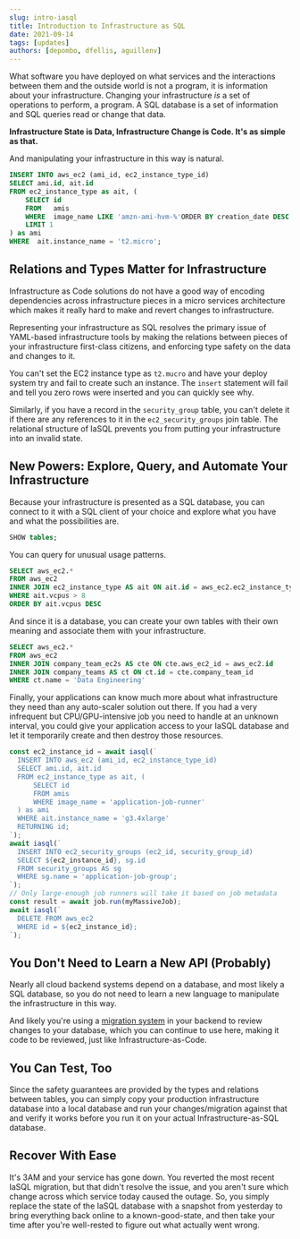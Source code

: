 ```yaml
---
slug: intro-iasql
title: Introduction to Infrastructure as SQL
date: 2021-09-14
tags: [updates]
authors: [depombo, dfellis, aguillenv]
---
```


What software you have deployed on what services and the interactions between them and the outside world is not a program, it is information about your infrastructure. Changing your infrastructure *is* a set of operations to perform, a program. A SQL database is a set of information and SQL queries read or change that data.

**Infrastructure State is Data, Infrastructure Change is Code. It's as simple as that.**

And manipulating your infrastructure in this way is natural.

```sql
INSERT INTO aws_ec2 (ami_id, ec2_instance_type_id)
SELECT ami.id, ait.id
FROM ec2_instance_type as ait, (
    SELECT id
    FROM   amis
    WHERE  image_name LIKE 'amzn-ami-hvm-%'ORDER BY creation_date DESC
    LIMIT 1
) as ami
WHERE  ait.instance_name = 't2.micro';
```

## **Relations and Types Matter for Infrastructure**

Infrastructure as Code solutions do not have a good way of encoding dependencies across infrastructure pieces in a micro services architecture which makes it really hard to make and revert changes to infrastructure.

Representing your infrastructure as SQL resolves the primary issue of YAML-based infrastructure tools by making the relations between pieces of your infrastructure first-class citizens, and enforcing type safety on the data and changes to it.

You can't set the EC2 instance type as `t2.mucro` and have your deploy system try and fail to create such an instance. The `insert` statement will fail and tell you zero rows were inserted and you can quickly see why.

Similarly, if you have a record in the `security_group` table, you can't delete it if there are any references to it in the `ec2_security_groups` join table. The relational structure of IaSQL prevents you from putting your infrastructure into an invalid state.

## **New Powers: Explore, Query, and Automate Your Infrastructure**

Because your infrastructure is presented as a SQL database, you can connect to it with a SQL client of your choice and explore what you have and what the possibilities are.

```sql
SHOW tables;
```

You can query for unusual usage patterns.

```sql
SELECT aws_ec2.*
FROM aws_ec2
INNER JOIN ec2_instance_type AS ait ON ait.id = aws_ec2.ec2_instance_type_id
WHERE ait.vcpus > 8
ORDER BY ait.vcpus DESC
```

And since it is a database, you can create your own tables with their own meaning and associate them with your infrastructure.

```sql
SELECT aws_ec2.*
FROM aws_ec2
INNER JOIN company_team_ec2s AS cte ON cte.aws_ec2_id = aws_ec2.id
INNER JOIN company_teams AS ct ON ct.id = cte.company_team_id
WHERE ct.name = 'Data Engineering'
```

Finally, your applications can know much more about what infrastructure they need than any auto-scaler solution out there. If you had a very infrequent but CPU/GPU-intensive job you need to handle at an unknown interval, you could give your application access to your IaSQL database and let it temporarily create and then destroy those resources.

```jsx
const ec2_instance_id = await iasql(`
  INSERT INTO aws_ec2 (ami_id, ec2_instance_type_id)
  SELECT ami.id, ait.id
  FROM ec2_instance_type as ait, (
      SELECT id
      FROM amis
      WHERE image_name = 'application-job-runner'
  ) as ami
  WHERE ait.instance_name = 'g3.4xlarge'
  RETURNING id;
`);
await iasql(`
  INSERT INTO ec2_security_groups (ec2_id, security_group_id)
  SELECT ${ec2_instance_id}, sg.id
  FROM security_groups AS sg
  WHERE sg.name = 'application-job-group';
`);
// Only large-enough job runners will take it based on job metadata
const result = await job.run(myMassiveJob); 
await iasql(`
  DELETE FROM aws_ec2
  WHERE id = ${ec2_instance_id};
`);
```

## **You Don't Need to Learn a New API (Probably)**

Nearly all cloud backend systems depend on a database, and most likely a SQL database, so you do not need to learn a new language to manipulate the infrastructure in this way.

And likely you're using a [migration system](https://en.wikipedia.org/wiki/Schema_migration) in your backend to review changes to your database, which you can continue to use here, making it code to be reviewed, just like Infrastructure-as-Code.

## **You Can Test, Too**

Since the safety guarantees are provided by the types and relations between tables, you can simply copy your production infrastructure database into a local database and run your changes/migration against that and verify it works before you run it on your actual Infrastructure-as-SQL database.

## **Recover With Ease**

It's 3AM and your service has gone down. You reverted the most recent IaSQL migration, but that didn't resolve the issue, and you aren't sure which change across which service today caused the outage. So, you simply replace the state of the IaSQL database with a snapshot from yesterday to bring everything back online to a known-good-state, and then take your time after you're well-rested to figure out what actually went wrong.